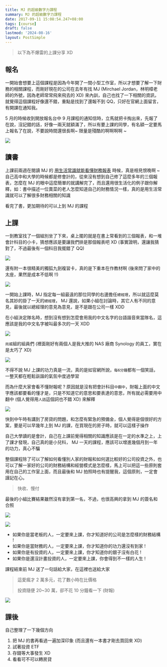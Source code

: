 ```yaml
---
title: MJ 的超級數字力課程
summary: MJ 的超級數字力課程
date: 2017-09-11 15:08:54.247+08:00
tags: [course]
draft: false
lastmod: '2024-08-16'
layout: PostSimple
---
```


> 以下為不爆雷的上課分享 XD

## 報名

一開始會想要上這個課程是因為今年開了一間小型工作室，所以才想要了解一下財務的相關課程，而剛好現在的公司在去年有找 MJ (Mirchael Jordan，林明樟老師的外號，因為老師常常飛來飛去的 XD) 來內訓，自己也找了一下相關的資訊，就覺得這個課程好像還不錯，重點是找到了還報不到 QQ，只好在官網上面留言，有開課在通知我。

5 月的時候收到開放報名台中 9 月課程的通知信時，立馬就把卡掏出來，先報了在說，沒記錯的話，好像一兩天就額滿了，所以有要上課的同學，有名額一定要馬上報名了在說，不要說時間還很長啊~ 限量是殘酷的啊啊啊啊 ~

![](https://image.cashwu.com/404.webp)

## 讀書

上課前兩週在閱讀 MJ 的 [用生活常識就能看懂財務報表](http://www.books.com.tw/products/0010704573) 時候，真是相見恨晚啊 ~
自己高中和大學的時候都是修會計的，從來沒有想到自己修了這麼多年的三個報表，怎麼在 MJ 的眼中這麼簡單的就講解完了，而且還用很生活化的例子跟你解釋，如：書中描述一位賣菜的老人怎麼知道自己的財務情況一樣，真的是用生活常識就可以了解很多財務相關的知識

看完了書，更加期待的可以上到 MJ 的課程

## 上課

一到教室找了一個組別坐了下來，桌上擺的就是在書上常看到的三個報表，和一堆會計科目的小卡，猜想應該是要讓我們排是那個報表吧 XD (事實證明，還讓我猜對了，不過最後有一個科目我擺錯了 QQ)

![](https://image.cashwu.com/404.webp)

還有附一本很精美的獨狐九劍複習卡，真的是下重本在作教材啊 (後來問了家中的太座，果然是成本不低啊 !!)

![](https://image.cashwu.com/404.webp)

一開始上課時，MJ 指定每一組最遠的那位同學的右邊擔任`總經理`，所以就這麼莫名其妙的掛了一天的`總經理`，
MJ 還說，如果小組在討論時，其它人有不同的意見，最後就以總經理的意見為意見，是不是跟在公司一樣 XDD

在小組決定隊名時，想到沒有想到怎麼會用我的中文名字的台語諧音來當隊名，這應該是我的中文名字被叫最多次的一天 XDD

![](https://image.cashwu.com/404.webp)

`尚威`組的組員們 (裡面剛好有兩個人是我大推的 NAS 廠商 Synology 的員工，實在是太巧了 XD)

![](https://image.cashwu.com/404.webp)

不得不說 MJ 上課的功力真是一流，真的是如官網所說，`每6分鐘`都有一個笑話，一整天都在輕鬆詼諧的氣氛中度過學習

而為什麼大家會看不懂財報呢 ? 原因就是沒有把會計科目`中翻中`，財報上面的中文字應該都要看的懂才是，只是不知道它的意思和要表達的意思，所有就必需要用中翻中 (個人覺得用`人話`這個詞也不錯 XD) 來解釋

![](https://image.cashwu.com/404.webp)

快到中午時有講到了房貸的問題，和怎麼有緊急的預備金，個人覺得是個很好的方案，要是可以早幾年上到 MJ 的課，在買現在的房子時，就可以這樣子操作

自己大學讀的是會計，自己在上課前覺得相關的知識應該是在一定的水準之上，上了課才發現，自己真的是小兒科，
MJ 一天的課程，應該可以增進幾個月到一年的功力，真心不騙

整個課程除了可以了解如何看懂別人家的財報和如何選比較好的公司投資之外，也可以了解一家好的公司的財務結構和經營模式是怎麼樣，馬上可以把這一些原則套用在自己的工作室上面，而且最後和 MJ 拍照時也有提醒我，這個原則，一定會謹記在心。

> 快收、慢付

最後的小組比賽結果雖然沒有拿到第一名，不過，也很高興的拿到 MJ 的簽名和合照

![](https://image.cashwu.com/404.webp)

![](https://image.cashwu.com/404.webp)

- 如果你是當老板的人，一定要來上課，你才知道好的公司是怎麼樣的財務結構 !
- 如果你是當財務的人，一定要來上課，你才知道你的功力還沒有到家 !
- 如果你是有投資的人，一定要來上課，你才知道你的銀子沒有白花 !
- 如果你是還沒計畫投資的人，一定要來上課，你會得到不一樣的人生 !

課程結束前 MJ 送了一句話給大家，在這裡也送給大家

> 這愛瘋才 2 萬多元，花了數小時在比價格
>
> 投資隨便 20~30 萬，卻不花 10 分鐘看一下 (財報)

![](https://image.cashwu.com/404.webp)

## 課後

自己整理了一下幾個方向

1. 把 MJ 的書再看過一遍加深印象 (而且還有一本書才剛去買回來 XD)
2. 試著投資 ETF
3. 存錢等大事發生 XD
4. 看看可不可以轉房貸
